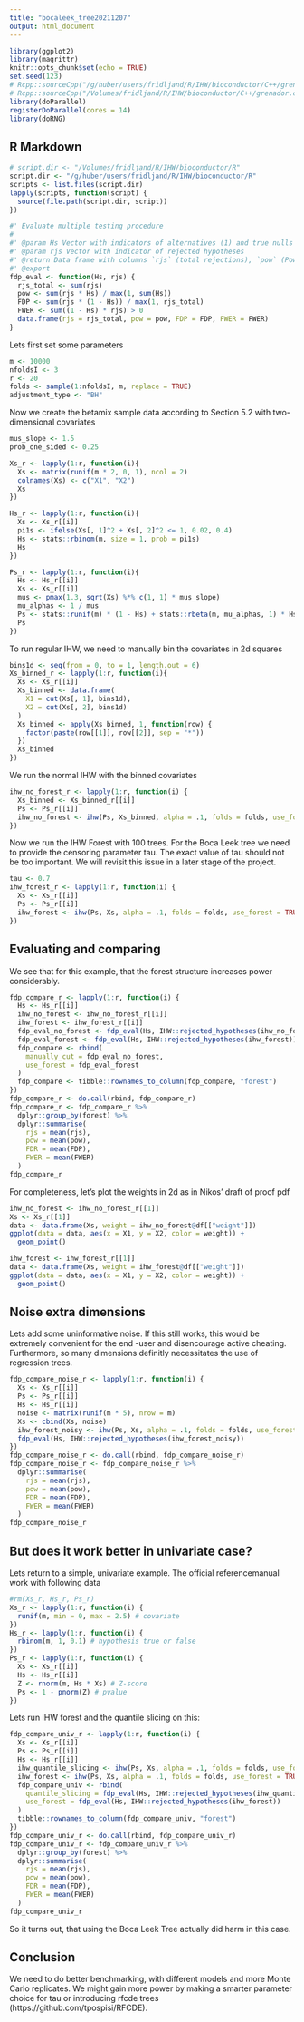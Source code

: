 ```yaml
---
title: "bocaleek_tree20211207"
output: html_document
---
```


```r
library(ggplot2)
library(magrittr)
knitr::opts_chunk$set(echo = TRUE)
set.seed(123)
# Rcpp::sourceCpp("/g/huber/users/fridljand/R/IHW/bioconductor/C++/grenador.cpp")
# Rcpp::sourceCpp("/Volumes/fridljand/R/IHW/bioconductor/C++/grenador.cpp")
library(doParallel)
registerDoParallel(cores = 14)
library(doRNG)
```

## R Markdown


```r
# script.dir <- "/Volumes/fridljand/R/IHW/bioconductor/R"
script.dir <- "/g/huber/users/fridljand/R/IHW/bioconductor/R"
scripts <- list.files(script.dir)
lapply(scripts, function(script) {
  source(file.path(script.dir, script))
})
```

```r
#' Evaluate multiple testing procedure
#
#' @param Hs Vector with indicators of alternatives (1) and true nulls (0)
#' @param rjs Vector with indicator of rejected hypotheses
#' @return Data frame with columns `rjs` (total rejections), `pow` (Power), `FDP` (False discovery proportion)
#' @export
fdp_eval <- function(Hs, rjs) {
  rjs_total <- sum(rjs)
  pow <- sum(rjs * Hs) / max(1, sum(Hs))
  FDP <- sum(rjs * (1 - Hs)) / max(1, rjs_total)
  FWER <- sum((1 - Hs) * rjs) > 0
  data.frame(rjs = rjs_total, pow = pow, FDP = FDP, FWER = FWER)
}
```
Lets first set some parameters
```r
m <- 10000
nfoldsI <- 3
r <- 20
folds <- sample(1:nfoldsI, m, replace = TRUE)
adjustment_type <- "BH"
```

Now we create the betamix sample data according to Section 5.2 with two-dimensional covariates
```r
mus_slope <- 1.5
prob_one_sided <- 0.25

Xs_r <- lapply(1:r, function(i){
  Xs <- matrix(runif(m * 2, 0, 1), ncol = 2)
  colnames(Xs) <- c("X1", "X2")
  Xs
})

Hs_r <- lapply(1:r, function(i){
  Xs <- Xs_r[[i]]
  pi1s <- ifelse(Xs[, 1]^2 + Xs[, 2]^2 <= 1, 0.02, 0.4)
  Hs <- stats::rbinom(m, size = 1, prob = pi1s)
  Hs
})

Ps_r <- lapply(1:r, function(i){
  Hs <- Hs_r[[i]]
  Xs <- Xs_r[[i]]
  mus <- pmax(1.3, sqrt(Xs) %*% c(1, 1) * mus_slope)
  mu_alphas <- 1 / mus
  Ps <- stats::runif(m) * (1 - Hs) + stats::rbeta(m, mu_alphas, 1) * Hs
  Ps
})
```


To run regular IHW, we need to manually bin the covariates in 2d squares
```r
bins1d <- seq(from = 0, to = 1, length.out = 6)
Xs_binned_r <- lapply(1:r, function(i){
  Xs <- Xs_r[[i]]
  Xs_binned <- data.frame(
    X1 = cut(Xs[, 1], bins1d),
    X2 = cut(Xs[, 2], bins1d)
  )
  Xs_binned <- apply(Xs_binned, 1, function(row) {
    factor(paste(row[[1]], row[[2]], sep = "*"))
  })
  Xs_binned
})
```

We run the normal IHW with the binned covariates
```r
ihw_no_forest_r <- lapply(1:r, function(i) {
  Xs_binned <- Xs_binned_r[[i]]
  Ps <- Ps_r[[i]]
  ihw_no_forest <- ihw(Ps, Xs_binned, alpha = .1, folds = folds, use_forest = FALSE, adjustment_type = "BH", lp_solver = "lpsymphony", lambda = Inf)
})
```

Now we run the IHW Forest with 100 trees. For the Boca Leek tree we need to provide the censoring parameter tau. The exact value of tau should not be too important. We will revisit this issue in a later stage of the project. 

```r
tau <- 0.7
ihw_forest_r <- lapply(1:r, function(i) {
  Xs <- Xs_r[[i]]
  Ps <- Ps_r[[i]]
  ihw_forest <- ihw(Ps, Xs, alpha = .1, folds = folds, use_forest = TRUE, ntrees = 100, tau = tau, lp_solver = "lpsymphony", lambda = Inf)
})
```

## Evaluating and comparing
We see that for this example, that the forest structure increases power considerably.
```r
fdp_compare_r <- lapply(1:r, function(i) {
  Hs <- Hs_r[[i]]
  ihw_no_forest <- ihw_no_forest_r[[i]]
  ihw_forest <- ihw_forest_r[[i]]
  fdp_eval_no_forest <- fdp_eval(Hs, IHW::rejected_hypotheses(ihw_no_forest))
  fdp_eval_forest <- fdp_eval(Hs, IHW::rejected_hypotheses(ihw_forest))
  fdp_compare <- rbind(
    manually_cut = fdp_eval_no_forest,
    use_forest = fdp_eval_forest
  )
  fdp_compare <- tibble::rownames_to_column(fdp_compare, "forest")
})
fdp_compare_r <- do.call(rbind, fdp_compare_r)
fdp_compare_r <- fdp_compare_r %>%
  dplyr::group_by(forest) %>%
  dplyr::summarise(
    rjs = mean(rjs),
    pow = mean(pow),
    FDR = mean(FDP),
    FWER = mean(FWER)
  )
fdp_compare_r
```

For completeness, let's plot the weights in 2d as in Nikos' draft of proof pdf
```r
ihw_no_forest <- ihw_no_forest_r[[1]]
Xs <- Xs_r[[1]]
data <- data.frame(Xs, weight = ihw_no_forest@df[["weight"]])
ggplot(data = data, aes(x = X1, y = X2, color = weight)) +
  geom_point()
```

```r
ihw_forest <- ihw_forest_r[[1]]
data <- data.frame(Xs, weight = ihw_forest@df[["weight"]])
ggplot(data = data, aes(x = X1, y = X2, color = weight)) +
  geom_point()
```

## Noise extra dimensions      
Lets add some uninformative noise. If this still works, this would be extremely convenient for the end -user and disencourage active cheating. Furthermore, so many dimensions definitly necessitates the use of regression trees. 
```r
fdp_compare_noise_r <- lapply(1:r, function(i) {
  Xs <- Xs_r[[i]]
  Ps <- Ps_r[[i]]
  Hs <- Hs_r[[i]]
  noise <- matrix(runif(m * 5), nrow = m)
  Xs <- cbind(Xs, noise)
  ihw_forest_noisy <- ihw(Ps, Xs, alpha = .1, folds = folds, use_forest = TRUE, ntrees = 100, tau = tau, lp_solver = "lpsymphony", lambda = Inf)
  fdp_eval(Hs, IHW::rejected_hypotheses(ihw_forest_noisy))
})
fdp_compare_noise_r <- do.call(rbind, fdp_compare_noise_r)
fdp_compare_noise_r <- fdp_compare_noise_r %>%
  dplyr::summarise(
    rjs = mean(rjs),
    pow = mean(pow),
    FDR = mean(FDP),
    FWER = mean(FWER)
  )
fdp_compare_noise_r
```

## But does it work better in univariate case?
Lets return to a simple, univariate example. The official referencemanual work with following data
```r
#rm(Xs_r, Hs_r, Ps_r)
Xs_r <- lapply(1:r, function(i) {
  runif(m, min = 0, max = 2.5) # covariate
})
Hs_r <- lapply(1:r, function(i) {
  rbinom(m, 1, 0.1) # hypothesis true or false
})
Ps_r <- lapply(1:r, function(i) {
  Xs <- Xs_r[[i]]
  Hs <- Hs_r[[i]]
  Z <- rnorm(m, Hs * Xs) # Z-score
  Ps <- 1 - pnorm(Z) # pvalue
})
```

Lets run IHW forest and the quantile slicing on this: 
```r
fdp_compare_univ_r <- lapply(1:r, function(i) {
  Xs <- Xs_r[[i]]
  Ps <- Ps_r[[i]]
  Hs <- Hs_r[[i]]
  ihw_quantile_slicing <- ihw(Ps, Xs, alpha = .1, folds = folds, use_forest = FALSE, adjustment_type = "BH", lp_solver = "lpsymphony", lambda = Inf)
  ihw_forest <- ihw(Ps, Xs, alpha = .1, folds = folds, use_forest = TRUE, ntrees = 100, tau = tau, lp_solver = "lpsymphony", lambda = Inf)
  fdp_compare_univ <- rbind(
    quantile_slicing = fdp_eval(Hs, IHW::rejected_hypotheses(ihw_quantile_slicing)),
    use_forest = fdp_eval(Hs, IHW::rejected_hypotheses(ihw_forest))
  )
  tibble::rownames_to_column(fdp_compare_univ, "forest")
})
fdp_compare_univ_r <- do.call(rbind, fdp_compare_univ_r)
fdp_compare_univ_r <- fdp_compare_univ_r %>%
  dplyr::group_by(forest) %>%
  dplyr::summarise(
    rjs = mean(rjs),
    pow = mean(pow),
    FDR = mean(FDP),
    FWER = mean(FWER)
  )
fdp_compare_univ_r
```
So it turns out, that using the Boca Leek Tree actually did harm in this case. 

## Conclusion
We need to do better benchmarking, with different models and more Monte Carlo replicates.
We might gain more power by making a smarter parameter choice for tau or introducing rfcde trees (https://github.com/tpospisi/RFCDE). 
